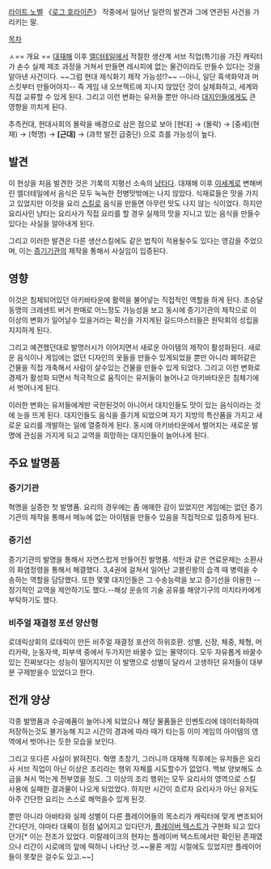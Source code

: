 [[라이트 노벨]] 《[[로그 호라이즌]]》 작중에서 일어난 일련의 발견과 그에 연관된 사건을 가리키는 말.

[[목차]]

ㅅ== 개요 ==
[[대재해]] 이후 [[엘더테일]]에서 적절한 생산계 서브 직업(특기)을 가진 캐릭터가 손수 실제 제조 과정을 거쳐서 만들면 레시피에 없는 물건이라도 만들수 있다는 것을 알아낸 사건이다. ~~그럼 현대 제식화기 제작 가능성!?~~ --아니, 일단 흑색화약과 머스킷부터 만들어야지-- 즉 게임 내 오브젝트에 지나지 않았던 것이 실체화하고, 세계와 직접 교류할 수 있게 된다. 그리고 이런 변화는 유저들 뿐만 아니라 [[대지인]]들에게도 큰 영향을 끼치게 된다.

추측컨대, 현대사회의 몰락을 배경으로 삼은 점으로 보아
[현대] → (몰락) → [중세](현재) → (혁명) → '''[근대]''' → (과학 발전 급중단)
으로 흐를 가능성이 높다.

== 발견 ==
이 현상을 처음 발견한 것은 기록의 지평선 소속의 [[냥타]]다. 대재해 이후 [[이세계]]로 변해버린 엘더테일에서 음식은 모두 눅눅한 전병맛밖에는 나지 않았다. 식재료들은 맛을 가지고 있었지만 이것을 요리 [[스킬]]로 음식을 만들면 아무런 맛도 나지 않는 식이었다. 하지만 요리사인 냥타는 요리사가 직접 요리를 할 경우 실제의 맛을 지니고 있는 음식을 만들수 있다는 사실을 알아내게 된다.

그리고 이러한 발견은 다른 생산스킬에도 같은 법칙이 적용될수도 있다는 영감을 주었으며, 이는 [[증기기관]]의 제작을 통해서 사실임이 입증된다.

== 영향 ==
이것은 침체되어있던 아키바타운에 활력을 불어넣는 직접적인 역할을 하게 된다. 초승달동맹의 크레센트 버거 판매로 어느정도 가능성을 보고 동시에 증기기관의 제작으로 이 이상의 변화가 일어날수 있을거라는 확신을 가지게된 길드마스터들은 원탁회의 성립을 지지하게 된다.

그리고 예견했던대로 발명러시가 이어지면서 새로운 아이템의 제작이 활성화된다. 새로운 음식이나 게임에는 없던 디자인의 옷들을 만들수 있게되었을 뿐만 아니라 폐허같은 건물을 직접 개축해서 사람이 살수있는 건물을 만들수 있게 되었다. 그리고 이런 변화로 경제가 활성화 되면서 적극적으로 움직이는 유저들이 늘어나고 아키바타운은 침체기에서 벗어나게 된다.

이러한 변화는 유저들에게만 국한된것이 아니어서 대지인들도 맛이 있는 음식이라는 것에 눈을 뜨게 된다. 대지인들도 음식을 즐기게 되었으며 자기 지방의 특산품을 가지고 새로운 요리를 개발하는 일에 열중하게 된다. 동시에 아키바타운에서 벌어지는 새로운 발명에 관심을 가지게 되고 교역을 희망하는 대지인들이 늘어나게 된다.

== 주요 발명품 ==
=== 증기기관 ===
혁명을 실증한 첫 발명품. 요리의 경우에는 좀 애매한 감이 있었지만 게임에는 없던 증기기관의 제작을 통해서 메뉴에 없는 아이템을 만들수 있음을 직접적으로 입증하게 된다.

=== 증기선 ===
증기기관의 발명을 통해서 자연스럽게 만들어진 발명품. 석탄과 같은 연료문제는 소환사의 화염정령을 통해서 해결했다. 3,4권에 걸쳐서 일어난 고블린왕의 습격 때 병력을 수송하는 역할을 담당했다. 또한 몇몇 대지인들은 그 수송능력을 보고 증기선을 이용한 --정기적인 교역을 제안하기도 했다.--해상 운송의 기술 공유를 해양기구의 미치타카에게 부탁하기도 했다.

=== 비주얼 재결정 포션 양산형 ===
로데릭상회의 로데릭이 만든 비주얼 재결정 포션의 하위호환. 성별, 신장, 체중, 체형, 머리카락, 눈동자색, 피부색 중에서 두가지만 바꿀수 있는 물약이다. 모두 자유롭게 바꿀수 있는 진짜보다는 성능이 떨어지지만 이 발명으로 성별이 달라서 고생하던 유저들이 대부분 구제받을수 있었다고 한다.

== 전개 양상 ==
각종 발명품과 수공예품이 늘어나게 되었으나 해당 물품들은 인벤토리에 데이터화하여 저장하는것도 불가능해 지고 시간의 경과에 따라 때가 타는등 이미 게임의 아이템의 영역에서 벗어나는 듯한 모습을 보인다.

그리고 또다른 사실이 밝혀진다. 혁명 초창기, 그러니까 대재해 직후에는 유저들은 요리사 서브 직업이 아닌 이상은 조리라는 행위 자체를 시도할수가 없었다. 백보 양보해도 소금을 쳐서 먹는게 전부였을 정도. 그 이상의 조리 행위는 모두 요리사의 영역으로 스킬 사용에 실패한 결과물이 나오게 되었었다. 하지만 시간이 흐르자 요리사가 아닌 유저도 아주 간단한 요리는 스스로 해먹을수 있게 된것. 

뿐만 아니라 아바타와 실제 성별이 다른 플레이어들의 목소리가 캐릭터에 맞게 변조되어 간다던가, 야마타 대륙이 점점 넓어지고 있다던가, [[플레이버 텍스트]]가 구현화 되고 있다던가[* 이는 전조가 있었다. 미랄레이크의 현자는 플레이버 텍스트에서만 확인된 존재였으나 리간이 시로에의 앞에 떡하니 나타난 것.~~물론 게임 시절에도 있었지만 플레이어들이 못찾은 걸수도 있고.~~]

